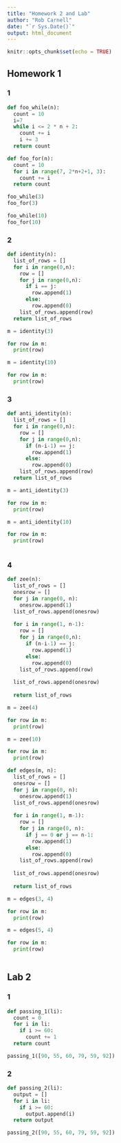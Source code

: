 ```yaml
---
title: "Homework 2 and Lab"
author: "Rob Carnell"
date: "`r Sys.Date()`"
output: html_document
---
```


```r
knitr::opts_chunk$set(echo = TRUE)
```

## Homework 1

### 1

```python
def foo_while(n):
  count = 10
  i=7
  while i <= 2 * n + 2:
    count += i
    i += 3
  return count

def foo_for(n):
  count = 10
  for i in range(7, 2*n+2+1, 3):
    count += i
  return count

foo_while(3)
foo_for(3)

foo_while(10)
foo_for(10)
```

### 2

```python
def identity(n):
  list_of_rows = []
  for i in range(0,n):
    row = []
    for j in range(0,n):
      if i == j:
        row.append(1)
      else:
        row.append(0)
    list_of_rows.append(row)
  return list_of_rows

m = identity(3)

for row in m:
  print(row)

m = identity(10)

for row in m:
  print(row)

```

### 3

```python
def anti_identity(n):
  list_of_rows = []
  for i in range(0,n):
    row = []
    for j in range(0,n):
      if (n-i-1) == j:
        row.append(1)
      else:
        row.append(0)
    list_of_rows.append(row)
  return list_of_rows

m = anti_identity(3)

for row in m:
  print(row)

m = anti_identity(10)

for row in m:
  print(row)
  
```

### 4

```python
def zee(n):
  list_of_rows = []
  onesrow = []
  for j in range(0, n):
    onesrow.append(1)
  list_of_rows.append(onesrow)
  
  for i in range(1, n-1):
    row = []
    for j in range(0,n):
      if (n-i-1) == j:
        row.append(1)
      else:
        row.append(0)
    list_of_rows.append(row)
    
  list_of_rows.append(onesrow)
  
  return list_of_rows

m = zee(4)

for row in m:
  print(row)

m = zee(10)

for row in m:
  print(row)

```

```python
def edges(m, n):
  list_of_rows = []
  onesrow = []
  for j in range(0, n):
    onesrow.append(1)
  list_of_rows.append(onesrow)
  
  for i in range(1, m-1):
    row = []
    for j in range(0, n):
      if j == 0 or j == n-1:
        row.append(1)
      else:
        row.append(0)
    list_of_rows.append(row)
    
  list_of_rows.append(onesrow)
  
  return list_of_rows

m = edges(3, 4)

for row in m:
  print(row)

m = edges(5, 4)

for row in m:
  print(row)
  
```

## Lab 2

### 1

```python
def passing_1(li):
  count = 0
  for i in li:
    if i >= 60:
      count += 1
  return count

passing_1([90, 55, 60, 79, 59, 92])
```

### 2


```python
def passing_2(li):
  output = []
  for i in li:
    if i >= 60:
      output.append(i)
  return output

passing_2([90, 55, 60, 79, 59, 92])
```

